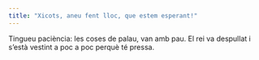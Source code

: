 ```yaml
---
title: "Xicots, aneu fent lloc, que estem esperant!"
---
```


Tingueu paciència: les coses de palau, van amb pau. El rei va despullat i s'està vestint a poc a poc perquè té pressa.

